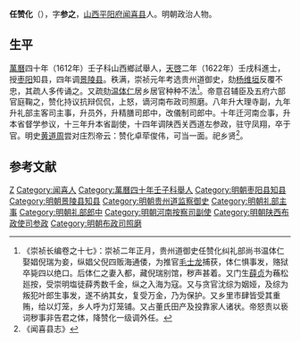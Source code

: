 '''任赞化'''（{{bd|？||？||}}），字'''参之'''，[[山西|山西]][[平阳府|平阳府]][[闻喜县|闻喜县]]人。明朝政治人物。

==生平==
[[萬曆|萬曆]]四十年（1612年）壬子科山西鄉試舉人，[[天啓|天啓]]二年（1622年）壬戌科進士，授[[枣阳|枣阳]]知县，四年调[[景陵县|景陵县]]。秩满，崇祯元年考选贵州道御史，劾[[杨维垣|杨维垣]]反覆不忠，其疏人多传诵之。又疏劾[[温体仁|温体仁]]居乡居官种种不法<ref>《崇祯长编卷之十七》：崇祯二年正月，贵州道御史任赞化纠礼部尚书温体仁娶娼倪瑞为妾，纵娼父倪四贩海通倭，为推官[[毛士龙|毛士龙]]捕获，体仁惧事发，赂狱卒毙四以绝口。后体仁之妻入都，藏倪瑞别馆，秽声甚着。又门生[[薛贞|薛贞]]为蘓松廵按，受崇明塩徒薛秀数千金，纵之入海为寇。又与贪官沈综为姻娅，及综为叛犯叶郎生事发，遂不纳其女，复受万金，乃为保护。又乡里市肆皆受其重贿，给以灯笼，乡人呼为灯笼铺。又占董氏田产及投靠家人诸状。帝怒责以亵词秽事非告君之体，降赞化一级调外任。</ref>。帝意召辅臣及五府六部官庭鞠之，赞化持议抗辩侃侃，上怒，谪河南布政司照磨。八年升大理寺副，九年升礼部主客司主事，升员外，升精膳司郎中，改儀制司郎中。十年迁河南佥事，升本省督学参议，十三年升本省副使，十四年调陕西关西道左参政，驻守凤翔，卒于官。明史[[黄道周|黄道周]]尝对庄烈帝云：赞化卓荦俊伟，可当一面。祀乡贤<ref>《闻喜县志》</ref>。

==参考文献==
{{reflist}}

{{天啓二年壬戌科殿試金榜}}
{{明朝官员小作品}}
{{Authority control}}

{{DEFAULTSORT:}}
[[Category:任姓|Z]]
[[Category:闻喜人|Category:闻喜人]]
[[Category:萬曆四十年壬子科舉人|Category:萬曆四十年壬子科舉人]]
[[Category:明朝枣阳县知县|Category:明朝枣阳县知县]]
[[Category:明朝景陵县知县|Category:明朝景陵县知县]]
[[Category:明朝贵州道监察御史|Category:明朝贵州道监察御史]]
[[Category:明朝礼部主事|Category:明朝礼部主事]]
[[Category:明朝礼部郎中|Category:明朝礼部郎中]]
[[Category:明朝河南按察司副使|Category:明朝河南按察司副使]]
[[Category:明朝陕西布政使司参政|Category:明朝陕西布政使司参政]]
[[Category:明朝布政司照磨|Category:明朝布政司照磨]]
